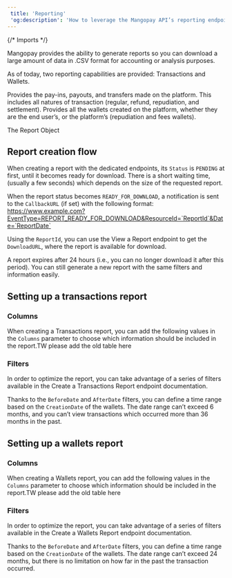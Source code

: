 ```yaml
---  
 title: 'Reporting'  
 'og:description': 'How to leverage the Mangopay API’s reporting endpoints to get the data you need on transaction activity.'  
---  
```

  
{/* Imports */}  

Mangopay provides the ability to generate reports so you can download a large amount of data in .CSV format for accounting or analysis purposes.   

As of today, two reporting capabilities are provided: Transactions and Wallets. 

<CardGroup cols={2}>  
<Card title="Transactions report">  
 Provides the pay-ins, payouts, and transfers made on the platform. This includes all natures of transaction (regular, refund, repudiation, and settlement).  
</Card>  
<Card title="Wallets report">  
 Provides all the wallets created on the platform, whether they are the end user’s, or the platform’s (repudiation and fees wallets).  
</Card>  
</CardGroup>  

<Card title="Endpoints">The Report Object</Card>  

## Report creation flow  

When creating a report with the dedicated endpoints, its `Status` is `PENDING` at first, until it becomes ready for download. There is a short waiting time, (usually a few seconds) which depends on the size of the requested report.  

When the report status becomes `READY_FOR_DOWNLOAD`, a notification is sent to the `CallbackURL` (if set) with the following format: <Info> https://www.example.com?EventType=REPORT_READY_FOR_DOWNLOAD&ResourceId=`ReportId`&Date=`ReportDate`</Info>  

Using the `ReportId`, you can use the View a Report endpoint to get the `DownloadURL`, where the report is available for download.  

A report expires after 24 hours (i.e., you can no longer download it after this period). You can still generate a new report with the same filters and information easily.  

## Setting up a transactions report  

### Columns  

When creating a Transactions report, you can add the following values in the `Columns` parameter to choose which information should be included in the report.TW please add the old table here  

### Filters  

In order to optimize the report, you can take advantage of a series of filters available in the Create a Transactions Report endpoint documentation.  

Thanks to the `BeforeDate` and `AfterDate` filters, you can define a time range based on the `CreationDate` of the wallets. The date range can’t exceed 6 months, and you can’t view transactions which occurred more than 36 months in the past.  

## Setting up a wallets report  

### Columns  

When creating a Wallets report, you can add the following values in the `Columns` parameter to choose which information should be included in the report.TW please add the old table here  

### Filters  

In order to optimize the report, you can take advantage of a series of filters available in the Create a Wallets Report endpoint documentation.  

Thanks to the `BeforeDate` and `AfterDate` filters, you can define a time range based on the `CreationDate` of the wallets. The date range can’t exceed 24 months, but there is no limitation on how far in the past the transaction occurred.
